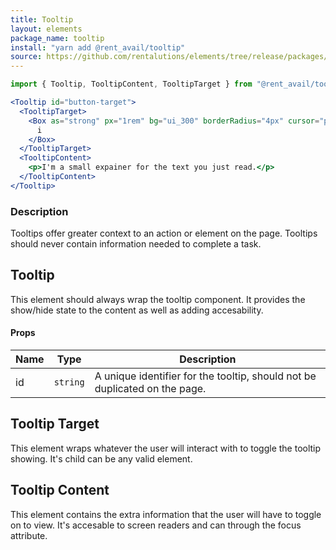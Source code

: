 ```yaml
---
title: Tooltip
layout: elements
package_name: tooltip
install: "yarn add @rent_avail/tooltip"
source: https://github.com/rentalutions/elements/tree/release/packages/tooltip
---
```


```jsx
import { Tooltip, TooltipContent, TooltipTarget } from "@rent_avail/tooltip"
```

```jsx live
<Tooltip id="button-target">
  <TooltipTarget>
    <Box as="strong" px="1rem" bg="ui_300" borderRadius="4px" cursor="pointer">
      i
    </Box>
  </TooltipTarget>
  <TooltipContent>
    <p>I'm a small expainer for the text you just read.</p>
  </TooltipContent>
</Tooltip>
```

### Description

Tooltips offer greater context to an action or element on the page. Tooltips should never contain information needed to complete a task.

## Tooltip

This element should always wrap the tooltip component. It provides the show/hide state to the content as well as adding accesability.

#### Props

| Name | Type     | Description                                                                |
| ---- | -------- | -------------------------------------------------------------------------- |
| id   | `string` | A unique identifier for the tooltip, should not be duplicated on the page. |

## Tooltip Target

This element wraps whatever the user will interact with to toggle the tooltip showing. It's child can be any valid element.

## Tooltip Content

This element contains the extra information that the user will have to toggle on to view. It's accesable to screen readers and can through the focus attribute.
